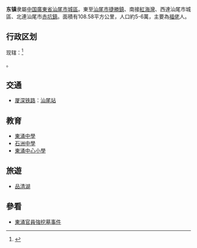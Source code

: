 {{中国乡级行政区|44/15/02/102/000}}
'''东{{ruby|涌|-{zh-tw:ㄔㄨㄥ; zh-cn:chong; zh-hk:chung1}-}}镇'''隶屬[[中国|中国]][[廣東省|廣東省]][[汕尾市|汕尾市]][[城区_(汕尾市)|城區]]。東至[[汕尾市|汕尾市]][[捷勝鎮|捷勝鎮]]、南接[[紅海灣|紅海灣]]、西達汕尾市城區、北連汕尾市[[赤坑鎮|赤坑鎮]]。面積有108.58平方公里，人口約5-6萬，主要為[[福佬|福佬]]人。

==行政区划==
现辖：<ref>{{PRC admin/ref sgc|44/15/02/102/000}}</ref>

{{PRC admin/children|44/15/02/102/000}}。

== 交通 ==
* {{rint|cn|crh}}[[厦深铁路|厦深铁路]]：[[汕尾站|汕尾站]]

== 教育 ==
* [[東涌中學_(汕尾市)|東涌中學]]
* [[石洲中學|石洲中學]]
* [[東涌中心小學|東涌中心小學]]

== 旅遊 ==
* [[品清湖|品清湖]]

== 參看 ==
* [[東涌官員強挖墓事件|東涌官員強挖墓事件]]

{{PRC admin/navcat|44/15/02/102/000}}